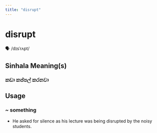 ```yaml
---
title: "disrupt"
---
```


# disrupt

🗣️ /dɪsˈrʌpt/

## Sinhala Meaning(s)

### කඩා කප්පල් කරනවා

## Usage

### ~ something

- He asked for silence as his lecture was being disrupted by the noisy students.

